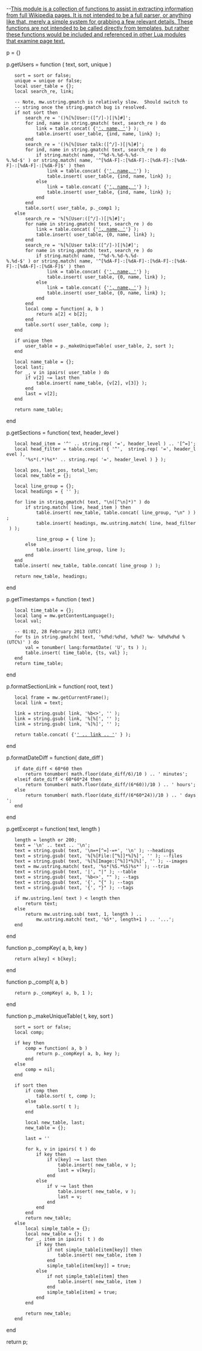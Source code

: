 --[[

This module is a collection of functions to assist in extracting information
from full Wikipedia pages.

It is not intended to be a full parser, or anything like that, merely a simple
system for grabbing a few relevant details.  These functions are not intended 
to be called directly from templates, but rather these functions would be 
included and referenced in other Lua modules that examine page text.

]]

p = {}

p.getUsers = 
function ( text, sort, unique )    
    sort = sort or false;
    unique = unique or false;
    local user_table = {};
    local search_re, link;
    
    -- Note, mw.ustring.gmatch is relatively slow.  Should switch to 
    -- string once the string.gmatch bug is resolved.
    if not sort then 
        search_re = '()%[%[User:([^/]-)[|%]#]';
        for ind, name in string.gmatch( text, search_re ) do
            link = table.concat( {'[[User:',_name,_'|', name, ']]'} );
            table.insert( user_table, {ind, name, link} );
        end
        search_re = '()%[%[User talk:([^/]-)[|%]#]';
        for ind, name in string.gmatch( text, search_re ) do
            if string.match( name, '^%d-%.%d-%.%d-%.%d-$' ) or string.match( name, '^[%dA-F]-:[%dA-F]-:[%dA-F]-:[%dA-F]-:[%dA-F]-:[%dA-F]$' ) then
                link = table.concat( {'[[Special:Contributions/',_name,_'|', name, ']]'} );
                table.insert( user_table, {ind, name, link} );
            else       
                link = table.concat( {'[[User:',_name,_'|', name, ']]'} );
                table.insert( user_table, {ind, name, link} );
            end            
        end
        table.sort( user_table, p._comp1 );
    else
        search_re = '%[%[User:([^/]-)[|%]#]';
        for name in string.gmatch( text, search_re ) do
            link = table.concat( {'[[User:',_name,_'|', name, ']]'} );
            table.insert( user_table, {0, name, link} );
        end
        search_re = '%[%[User talk:([^/]-)[|%]#]';
        for name in string.gmatch( text, search_re ) do
            if string.match( name, '^%d-%.%d-%.%d-%.%d-$' ) or string.match( name, '^[%dA-F]-:[%dA-F]-:[%dA-F]-:[%dA-F]-:[%dA-F]-:[%dA-F]$' ) then
                link = table.concat( {'[[Special:Contributions/',_name,_'|', name, ']]'} );
                table.insert( user_table, {0, name, link} );
            else       
                link = table.concat( {'[[User:',_name,_'|', name, ']]'} );
                table.insert( user_table, {0, name, link} );
            end            
        end    
        local comp = function( a, b )
            return a[2] < b[2];
        end    
        table.sort( user_table, comp );
    end
           
    if unique then
        user_table = p._makeUniqueTable( user_table, 2, sort );
    end      

    local name_table = {};
    local last;
    for _, v in ipairs( user_table ) do
        if v[2] ~= last then
            table.insert( name_table, {v[2], v[3]} );
        end
        last = v[2];
    end    

    return name_table;
end

p.getSections =
function( text, header_level )
    local head_item = '^' .. string.rep( '=', header_level ) .. '[^=]';
    local head_filter = table.concat( { '^',  string.rep( '=', header_level ),
        '%s*(.*)%s*' .. string.rep( '=', header_level ) } );
    
    local pos, last_pos, total_len;
    local new_table = {};
        
    local line_group = {};
    local headings = { '' };
    
    for line in string.gmatch( text, "\n([^\n]*)" ) do
        if string.match( line, head_item ) then
            table.insert( new_table, table.concat( line_group, "\n" ) );
            table.insert( headings, mw.ustring.match( line, head_filter ) );
            
            line_group = { line };
        else
            table.insert( line_group, line );
        end
    end    
    table.insert( new_table, table.concat( line_group ) );
    
    return new_table, headings;
end

p.getTimestamps = 
function ( text )    
    local time_table = {};
    local lang = mw.getContentLanguage();
    local val;
    
    -- 01:02, 28 February 2013 (UTC)
    for ts in string.gmatch( text, '%d%d:%d%d, %d%d? %w- %d%d%d%d %(UTC%)' ) do
        val = tonumber( lang:formatDate( 'U', ts ) );  
        table.insert( time_table, {ts, val} );
    end
    return time_table;
end

p.formatSectionLink =
function( root, text )
    local frame = mw.getCurrentFrame();
    local link = text;
    
    link = string.gsub( link, '%b<>', '' );
    link = string.gsub( link, '%[%[', '' );
    link = string.gsub( link, '%]%]', '' );
        
    return table.concat( {'[[', root, '#', frame:preprocess( '{{anchorencode:' .. text .. '}}' ), 
        '|' .. link .. ']]' } );    
end

p.formatDateDiff = 
function( date_diff )
    if date_diff < 60*60 then
        return tonumber( math.floor(date_diff/6)/10 ) .. ' minutes';
    elseif date_diff < 60*60*24 then
        return tonumber( math.floor(date_diff/(6*60))/10 ) .. ' hours';
    else
        return tonumber( math.floor(date_diff/(6*60*24))/10 ) .. ' days';
    end
end

p.getExcerpt = 
function( text, length )
    length = length or 200;
    text = '\n' .. text .. '\n';
    text = string.gsub( text, '\n=+[^=]-=+', '\n' ); --headings
    text = string.gsub( text, '%[%[File:[^%]]*%]%]', '' ); --files
    text = string.gsub( text, '%[%[Image:[^%]]*%]%]', '' ); --images
    text = mw.ustring.match( text, '%s*(%S.*%S)%s*' ); --trim
    text = string.gsub( text, '|', "|" ); --table
    text = string.gsub( text, '%b<>', "" ); --tags
    text = string.gsub( text, '{', "{" ); --tags
    text = string.gsub( text, '{', "}" ); --tags
    
    if mw.ustring.len( text ) < length then
        return text;
    else
        return mw.ustring.sub( text, 1, length ) ..
            mw.ustring.match( text, '%S*', length+1 ) .. '...';
    end
end


function p._compKey( a, b, key )
    return a[key] < b[key];
end

function p._comp1( a, b )
    return p._compKey( a, b, 1 );
end

function p._makeUniqueTable( t, key, sort )    
    sort = sort or false;
    local comp;
    
    if key then 
        comp = function( a, b )
            return p._compKey( a, b, key );
        end
    else
        comp = nil;
    end    
    
    if sort then            
        if comp then
            table.sort( t, comp );
        else
            table.sort( t );
        end  
        
        local new_table, last;
        new_table = {};
        
        last = ''

        for k, v in ipairs( t ) do            
            if key then
                if v[key] ~= last then
                    table.insert( new_table, v );
                    last = v[key];
                end
            else
                if v ~= last then
                    table.insert( new_table, v );
                    last = v;
                end
            end
        end
        return new_table;
    else
        local simple_table = {};
        local new_table = {};
        for _, item in ipairs( t ) do  
            if key then
                if not simple_table[item[key]] then
                    table.insert( new_table, item )
                end                
                simple_table[item[key]] = true;
            else
                if not simple_table[item] then
                    table.insert( new_table, item )                    
                end                
                simple_table[item] = true;
            end            
        end
                    
        return new_table;               
    end
end

return p;